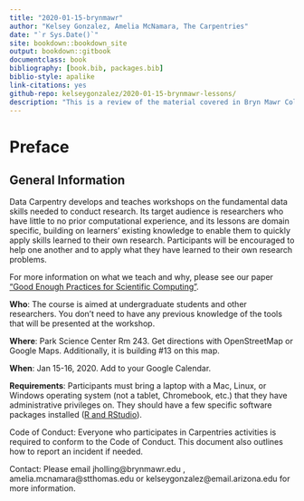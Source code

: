 ```yaml
--- 
title: "2020-01-15-brynmawr"
author: "Kelsey Gonzalez, Amelia McNamara, The Carpentries"
date: "`r Sys.Date()`"
site: bookdown::bookdown_site
output: bookdown::gitbook
documentclass: book
bibliography: [book.bib, packages.bib]
biblio-style: apalike
link-citations: yes
github-repo: kelseygonzalez/2020-01-15-brynmawr-lessons/
description: "This is a review of the material covered in Bryn Mawr College's Data Carpentry: R for the Social Sciences Workshop, held 01/15-16/2020."
---
```


# Preface {-}

## General Information
Data Carpentry develops and teaches workshops on the fundamental data skills needed to conduct research. Its target audience is researchers who have little to no prior computational experience, and its lessons are domain specific, building on learners' existing knowledge to enable them to quickly apply skills learned to their own research. Participants will be encouraged to help one another and to apply what they have learned to their own research problems.

For more information on what we teach and why, please see our paper ["Good Enough Practices for Scientific Computing"](https://journals.plos.org/ploscompbiol/article?id=10.1371/journal.pcbi.1005510).

**Who**: The course is aimed at undergraduate students and other researchers. You don't need to have any previous knowledge of the tools that will be presented at the workshop.

**Where**: Park Science Center Rm 243. Get directions with OpenStreetMap or Google Maps. Additionally, it is building #13 on this map.

**When**: Jan 15-16, 2020. Add to your Google Calendar.

**Requirements**: Participants must bring a laptop with a Mac, Linux, or Windows operating system (not a tablet, Chromebook, etc.) that they have administrative privileges on. They should have a few specific software packages installed ([R and RStudio](https://datacarpentry.org/r-socialsci/setup.html)).

Code of Conduct: Everyone who participates in Carpentries activities is required to conform to the Code of Conduct. This document also outlines how to report an incident if needed.

Contact: Please email jholling@brynmawr.edu , amelia.mcnamara@stthomas.edu or kelseygonzalez@email.arizona.edu for more information.
